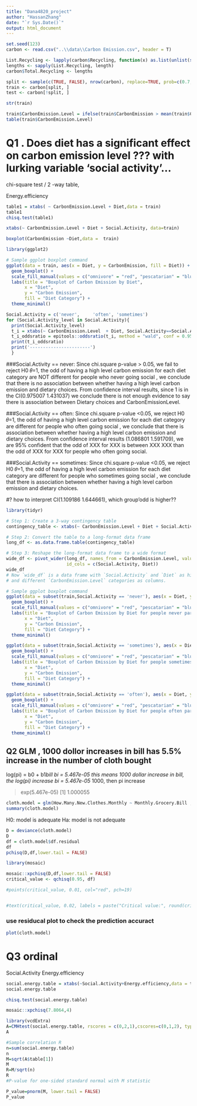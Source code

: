 ```yaml
---
title: "Dana4820_project"
author: "HassanZhang"
date: "`r Sys.Date()`"
output: html_document
---
```

```r
set.seed(123)
carbon <- read.csv("..\\data\\Carbon Emission.csv", header = T)

List.Recycling <- lapply(carbon$Recycling, function(x) as.list(unlist(strsplit(gsub("\\[|\\]", "", x), ",")))) # i delete the as.numeric function, it still works, I don't know why we had that function in the beginning
lengths <- sapply(List.Recycling, length)
carbon$Total.Recycling <- lengths

split <- sample(c(TRUE, FALSE), nrow(carbon), replace=TRUE, prob=c(0.7, 0.3))
train <- carbon[split, ]
test <- carbon[!split, ]
```

```r
str(train)
```

```r
train$CarbonEmission.Level = ifelse(train$CarbonEmission > mean(train$CarbonEmission),'High','Low')
table(train$CarbonEmission.Level)
```

# Q1 . Does diet has a significant effect on carbon emission level ???  with lurking variable 'social activity'...

chi-square test / 2 -way table,

Energy.efficiency
```r
table1 = xtabs( ~ CarbonEmission.Level + Diet,data = train)
table1
chisq.test(table1)
```
```r
xtabs(~ CarbonEmission.Level + Diet + Social.Activity, data=train)
```
```r

boxplot(CarbonEmission ~Diet,data =  train)

library(ggplot2)

# Sample ggplot boxplot command
ggplot(data = train, aes(x = Diet, y = CarbonEmission, fill = Diet)) +
  geom_boxplot() +
  scale_fill_manual(values = c("omnivore" = "red", "pescatarian" = "blue", "vegan" = "green", "vegetarian" = "yellow")) +
  labs(title = "Boxplot of Carbon Emission by Diet",
       x = "Diet",
       y = "Carbon Emission",
       fill = "Diet Category") +
  theme_minimal()

```



```r

Social.Activity = c('never',     'often', 'sometimes')
for (Social.Activity_level in Social.Activity){
  print(Social.Activity_level)
  t_i = xtabs(~ CarbonEmission.Level  + Diet, Social.Activity==Social.Activity_level, data=train)
  t_i_oddsratio = epitools::oddsratio(t_i, method = "wald", conf = 0.95, correct = FALSE)
  print(t_i_oddsratio)
  print('-----------------------')
  }
```

###Social.Activity == never: 
Since chi.square p-value > 0.05, we fail to reject H0 𝜃=1, the odd of having a high level carbon emission for each diet category are NOT different for people who never going social , we conclude that there is no association between whether having a high level carbon emission and dietary choices.
From confidence interval results, since 1 is in the CI(0.975007 1.431037) we conclude there is not enough evidence to say there is association between Dietary choices and CarbonEmissionLevel.

###Social.Activity == often: 
Since chi.square p-value <0.05, we reject H0 𝜃=1, the odd of having a high level carbon emission for each diet category are different for people who often going social , we conclude that there is association between whether having a high level carbon emission and dietary choices.
From confidence interval results (1.086801 1.591709), we are 95% confident that the odd of XXX for XXX is between XXX XXX than the odd of XXX for XXX for people who often going social.

###Social.Activity == sometimes: 
Since chi.square p-value <0.05, we reject H0 𝜃=1, the odd of having a high level carbon emission for each diet category are different for people who sometimes going social , we conclude that there is association between whether having a high level carbon emission and dietary choices.

#? how to interpret CI(1.109186 1.644661), which group'odd is higher??

```r
library(tidyr)

# Step 1: Create a 3-way contingency table
contingency_table <- xtabs(~ CarbonEmission.Level + Diet + Social.Activity, data=train)

# Step 2: Convert the table to a long-format data frame
long_df <- as.data.frame.table(contingency_table)

# Step 3: Reshape the long-format data frame to a wide format
wide_df <- pivot_wider(long_df, names_from = CarbonEmission.Level, values_from = Freq,
                       id_cols = c(Social.Activity, Diet))
wide_df
# Now `wide_df` is a data frame with `Social.Activity` and `Diet` as hierarchical indices
# and different `CarbonEmission.Level` categories as columns.
```


```r
# Sample ggplot boxplot command
ggplot(data = subset(train,Social.Activity == 'never'), aes(x = Diet, y = CarbonEmission, fill = Diet)) +
  geom_boxplot() +
  scale_fill_manual(values = c("omnivore" = "red", "pescatarian" = "blue", "vegan" = "green", "vegetarian" = "yellow")) +
  labs(title = "Boxplot of Carbon Emission by Diet for people never party",
       x = "Diet",
       y = "Carbon Emission",
       fill = "Diet Category") +
  theme_minimal()
```

```r
ggplot(data = subset(train,Social.Activity == 'sometimes'), aes(x = Diet, y = CarbonEmission, fill = Diet)) +
  geom_boxplot() +
  scale_fill_manual(values = c("omnivore" = "red", "pescatarian" = "blue", "vegan" = "green", "vegetarian" = "yellow")) +
  labs(title = "Boxplot of Carbon Emission by Diet for people sometimes party",
       x = "Diet",
       y = "Carbon Emission",
       fill = "Diet Category") +
  theme_minimal()
```


```r
ggplot(data = subset(train,Social.Activity == 'often'), aes(x = Diet, y = CarbonEmission, fill = Diet)) +
  geom_boxplot() +
  scale_fill_manual(values = c("omnivore" = "red", "pescatarian" = "blue", "vegan" = "green", "vegetarian" = "yellow")) +
  labs(title = "Boxplot of Carbon Emission by Diet for people often party",
       x = "Diet",
       y = "Carbon Emission",
       fill = "Diet Category") +
  theme_minimal()
```


## Q2 GLM  , 1000 dollor increases in bill has 5.5% increase in the number of cloth bought

log(pi) = b0 + b1*bill
bi = 5.467e-05
this means 1000 dollar increase in bill, the log(pi) increase bi = 5.467e-05 * 1000, then pi increase 

> exp(5.467e-05)
[1] 1.000055

```r

cloth.model = glm(How.Many.New.Clothes.Monthly ~ Monthly.Grocery.Bill ,data = train,family = poisson(link = 'log'))
summary(cloth.model)
```
H0: model is adequate
Ha: model is not adequate
```r
D = deviance(cloth.model)
D
df = cloth.model$df.residual
df
pchisq(D,df,lower.tail = FALSE)
```
```r
library(mosaic)

mosaic::xpchisq(D,df,lower.tail = FALSE)
critical_value <- qchisq(0.95, df)

#points(critical_value, 0.01, col="red", pch=19)


#text(critical_value, 0.02, labels = paste("Critical value:", round(critical_value, 2)), pos = 4, col="red")

```
### use residucal plot to check the prediction accuract
```r
plot(cloth.model)
```



# Q3 ordinal 
Social.Activity 
Energy.efficiency

```r
social.energy.table = xtabs(~Social.Activity+Energy.efficiency,data = train)
social.energy.table
```
```r
chisq.test(social.energy.table)
```
```r
mosaic::xpchisq(7.8064,4)
```


```r
library(vcdExtra)
A=CMHtest(social.energy.table, rscores = c(0,2,1),cscores=c(0,1,2), types="cor")
A
```


```r
#Sample correlation R
n=sum(social.energy.table)
n
M=sqrt(A$table[1])
M
R=M/sqrt(n)
R
#P-value for one-sided standard normal with M statistic

P_value=pnorm(M, lower.tail = FALSE)
P_value
```





